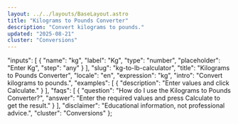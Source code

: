 ```yaml
---
layout: ../../layouts/BaseLayout.astro
title: "Kilograms to Pounds Converter"
description: "Convert kilograms to pounds."
updated: "2025-08-21"
cluster: "Conversions"
---
```



  "inputs": [
    {
      "name": "kg",
      "label": "Kg",
      "type": "number",
      "placeholder": "Enter Kg",
      "step": "any"
    }
  ],
  "slug": "kg-to-lb-calculator",
  "title": "Kilograms to Pounds Converter",
  "locale": "en",
  "expression": "kg",
  "intro": "Convert kilograms to pounds.",
  "examples": [
    {
      "description": "Enter values and click Calculate."
    }
  ],
  "faqs": [
    {
      "question": "How do I use the Kilograms to Pounds Converter?",
      "answer": "Enter the required values and press Calculate to get the result."
    }
  ],
  "disclaimer": "Educational information, not professional advice.",
  "cluster": "Conversions"
};

<Calculator schema={schema} />
